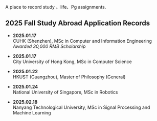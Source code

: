 A place to record study 、life、Pg assignments.

## 2025 Fall Study Abroad Application Records

- **2025.01.17**  
  CUHK (Shenzhen), MSc in Computer and Information Engineering  
  *Awarded 30,000 RMB Scholarship*

- **2025.01.17**  
  City University of Hong Kong, MSc in Computer Science

- **2025.01.22**  
  HKUST (Guangzhou), Master of Philosophy (General)

- **2025.01.24**  
  National University of Singapore, MSc in Robotics

- **2025.02.18**  
  Nanyang Technological University, MSc in Signal Processing and Machine Learning